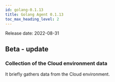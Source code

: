 ```yaml
---
id: golang-0.1.13
title: Golang Agent 0.1.13
toc_max_heading_level: 2
---
```



Release date: 2022-08-31

## Beta - update

### Collection of the Cloud environment data

It briefly gathers data from the Cloud environment.
